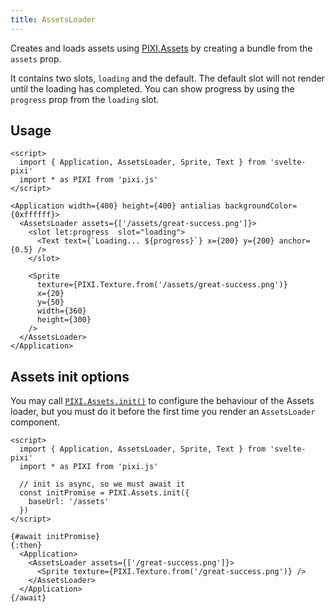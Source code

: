 ```yaml
---
title: AssetsLoader
---
```


Creates and loads assets using [PIXI.Assets](https://pixijs.download/release/docs/PIXI.Assets.html) by creating a bundle from the `assets` prop.

It contains two slots, `loading` and the default. The default slot will not
render until the loading has completed. You can show progress by using the `progress` prop from the `loading` slot.

## Usage

```svelte render wrapper=/src/layouts/examples/wrappers/Empty.svelte
<script>
  import { Application, AssetsLoader, Sprite, Text } from 'svelte-pixi'
  import * as PIXI from 'pixi.js'
</script>

<Application width={400} height={400} antialias backgroundColor={0xffffff}>
  <AssetsLoader assets={['/assets/great-success.png']}>
    <slot let:progress  slot="loading">
      <Text text={`Loading... ${progress}`} x={200} y={200} anchor={0.5} />
    </slot>

    <Sprite
      texture={PIXI.Texture.from('/assets/great-success.png')}
      x={20}
      y={50}
      width={360}
      height={300}
    />
  </AssetsLoader>
</Application>
```

## Assets init options

You may call [`PIXI.Assets.init()`](https://pixijs.download/dev/docs/PIXI.Assets.html#init) to configure the behaviour of the Assets loader, but you must do it before the first
time you render an `AssetsLoader` component.
 
```svelte render
<script>
  import { Application, AssetsLoader, Sprite, Text } from 'svelte-pixi'
  import * as PIXI from 'pixi.js'

  // init is async, so we must await it
  const initPromise = PIXI.Assets.init({
    baseUrl: '/assets'
  })
</script>

{#await initPromise}
{:then}
  <Application>
    <AssetsLoader assets={['/great-success.png']}>
      <Sprite texture={PIXI.Texture.from('/great-success.png')} />
    </AssetsLoader>
  </Application>
{/await}
```
